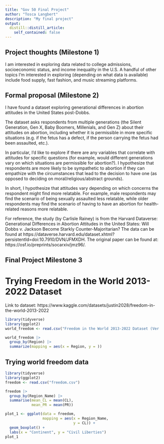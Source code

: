 ```yaml
---
title: "Gov 50 Final Project"
author: "Tosca Langbert"
description: "My final project"
output:
  distill::distill_article:
    self_contained: false
---
```




## Project thoughts (Milestone 1)

I am interested in exploring data related to college admissions, socioeconomic status, and income inequality in the U.S. A handful of other topics I'm interested in exploring (depending on what data is available) include food supply, fast fashion, and music streaming platforms. 

## Formal proposal (Milestone 2)
I have found a dataset exploring generational differences in abortion attitudes in the United States post-Dobbs.

The dataset asks respondents from multiple generations (the Silent Generation, Gen X, Baby Boomers, Millenials, and Gen Z) about their attitudes on abortion, including whether it is permissible in more specific situations (e.g. if the fetus has a defect, if the person carrying the fetus had been assaulted, etc.). 

In particular, I'd like to explore if there are any variables that correlate with attitudes for specific questions (for example, would different generations vary on which situations are permissible for abortion?). I hypothesize that respondents are more likely to be sympathetic to abortion if they can empathize with the circumstances that lead to the decision to have one (as opposed to deciding on moral/religious/abstract grounds). 

In short, I hypothesize that attitudes vary depending on which concerns the respondent might find more relatable. For example, male respondents may find the scenario of being sexually assaulted less relatable, while older respondents may find the scenario of having to have an abortion for health-related reasons more relatable. 

For reference, the study (by Carlisle Rainey) is from the Harvard Dataverse:
Generational Differences in Abortion Attitudes in the United States: Will Dobbs v. Jackson Become Starkly Counter-Majoritarian?
The data can be found at https://dataverse.harvard.edu/dataset.xhtml?persistentId=doi:10.7910/DVN/JFMXDH.
The original paper can be found at:
https://osf.io/preprints/socarxiv/jmz96/.

## Final Project Milestone 3

# Trying Freedom in the World 2013-2022 Dataset
Link to dataset: https://www.kaggle.com/datasets/justin2028/freedom-in-the-world-2013-2022
```r
library(tidyverse)
library(ggplot2)
world_freedom <- read.csv("Freedom in the World 2013-2022 Dataset (Ver 2.18.23).csv")
```

```r
world_freedom |>
  group_by(Region) |>
  summarize(mapping = aes(x = Region, y = ))
```




## Trying world freedom data
```r
library(tidyverse)
library(ggplot2)
freedom <- read.csv("freedom.csv")
```

```r
freedom |>
  group_by(Region_Name) |>
  summarise(mean_CL = mean(CL),
            mean_PR = mean(PR))
```

```r
plot_1 <- ggplot(data = freedom,
                 mapping = aes(x = Region_Name,
                               y = CL)) +
  geom_boxplot() +
  labs(x = "Continent", y = "Civil Liberties")
plot_1
```












